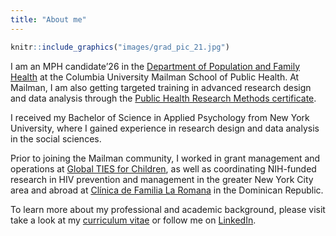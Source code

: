 ```yaml
---
title: "About me"
---
```


```r
knitr::include_graphics("images/grad_pic_21.jpg")
```

I am an MPH candidate'26 in the [Department of Population and Family Health](https://www.publichealth.columbia.edu/academics/departments/population-family-health) at the Columbia University Mailman School of Public Health. At Mailman, I am also getting targeted training in advanced research design and data analysis through the [Public Health Research Methods certificate](https://www.publichealth.columbia.edu/academics/degrees/master-public-health/certificates/public-health-research-methods). 

I received my Bachelor of Science in Applied Psychology from New York University, where I gained experience in research design and data analysis in the social sciences. 

Prior to joining the Mailman community, I worked in grant management and operations at [Global TIES for Children](https://globaltiesforchildren.nyu.edu/), as well as coordinating NIH-funded research in HIV prevention and management in the greater New York City area and abroad at [Clínica de Familia La Romana](https://clinicadefamilia.org.do/en/) in the Dominican Republic.

To learn more about my professional and academic background, please visit take a look at my [curriculum vitae](cv.html) or follow me on [LinkedIn](https://www.linkedin.com/in/sergio-ozoria-ram%C3%ADrez-1b9912121/).